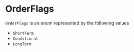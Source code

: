 # OrderFlags

`OrderFlags` is an enum represented by the following values

- `ShortTerm`
- `Conditional`
- `LongTerm`